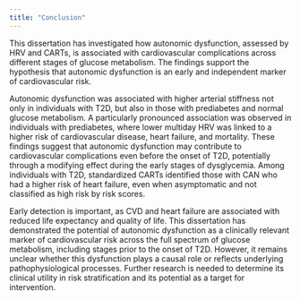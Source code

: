 ```yaml
---
title: "Conclusion"
---
```


\newpage

This dissertation has investigated how autonomic dysfunction, assessed by HRV and CARTs, is associated with cardiovascular complications across different stages of glucose metabolism. The findings support the hypothesis that autonomic dysfunction is an early and independent marker of cardiovascular risk.

Autonomic dysfunction was associated with higher arterial stiffness not only in individuals with T2D, but also in those with prediabetes and normal glucose metabolism. A particularly pronounced association was observed in individuals with prediabetes, where lower multiday HRV was linked to a higher risk of cardiovascular disease, heart failure, and mortality. These findings suggest that autonomic dysfunction may contribute to cardiovascular complications even before the onset of T2D, potentially through a modifying effect during the early stages of dysglycemia. Among individuals with T2D, standardized CARTs identified those with CAN who had a higher risk of heart failure, even when asymptomatic and not classified as high risk by risk scores.

Early detection is important, as CVD and heart failure are associated with reduced life expectancy and quality of life. This dissertation has demonstrated the potential of autonomic dysfunction as a clinically relevant marker of cardiovascular risk across the full spectrum of glucose metabolism, including stages prior to the onset of T2D. However, it remains unclear whether this dysfunction plays a causal role or reflects underlying pathophysiological processes. Further research is needed to determine its clinical utility in risk stratification and its potential as a target for intervention.
